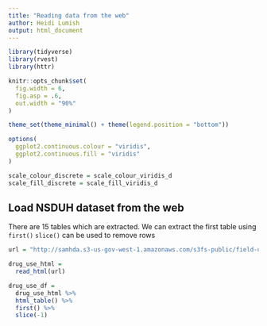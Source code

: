 ```yaml
---
title: "Reading data from the web"
author: Heidi Lumish
output: html_document
---
```


```r
library(tidyverse)
library(rvest)
library(httr)

knitr::opts_chunk$set(
  fig.width = 6,
  fig.asp = .6,
  out.width = "90%"
)

theme_set(theme_minimal() + theme(legend.position = "bottom"))

options(
  ggplot2.continuous.colour = "viridis",
  ggplot2.continuous.fill = "viridis"
)

scale_colour_discrete = scale_colour_viridis_d
scale_fill_discrete = scale_fill_viridis_d
```

## Load NSDUH dataset from the web

There are 15 tables which are extracted.
We can extract the first table using `first()`
`slice()` can be used to remove rows

```r
url = "http://samhda.s3-us-gov-west-1.amazonaws.com/s3fs-public/field-uploads/2k15StateFiles/NSDUHsaeShortTermCHG2015.htm"

drug_use_html =
  read_html(url)

drug_use_df =
  drug_use_html %>% 
  html_table() %>% 
  first() %>% 
  slice(-1)
```

